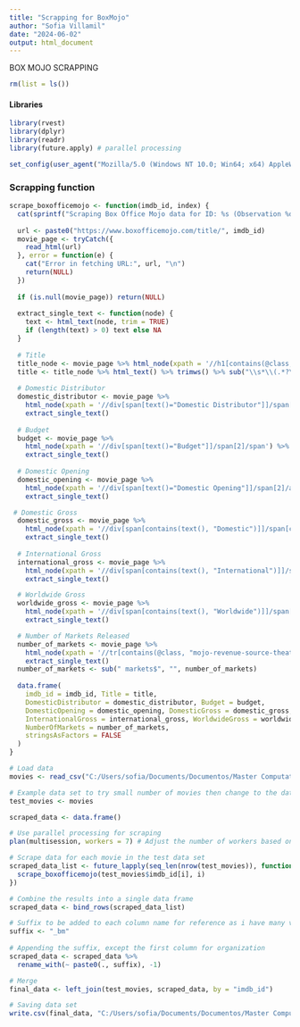```yaml
---
title: "Scrapping for BoxMojo"
author: "Sofia Villamil"
date: "2024-06-02"
output: html_document
---
```


BOX MOJO SCRAPPING

```r
rm(list = ls())
```

#### Libraries

```r
library(rvest)
library(dplyr)
library(readr)
library(future.apply) # parallel processing
```

```r
set_config(user_agent("Mozilla/5.0 (Windows NT 10.0; Win64; x64) AppleWebKit/537.36 (KHTML, like Gecko) Chrome/121.0.0.0 Safari/537.36; Sofia Villamil / sofia.v1999@gmail.com")) # set user agent here

```

### Scrapping function

```r
scrape_boxofficemojo <- function(imdb_id, index) {
  cat(sprintf("Scraping Box Office Mojo data for ID: %s (Observation %d)\n", imdb_id, index))
  
  url <- paste0("https://www.boxofficemojo.com/title/", imdb_id)
  movie_page <- tryCatch({
    read_html(url)
  }, error = function(e) {
    cat("Error in fetching URL:", url, "\n")
    return(NULL)
  }) 
  
  if (is.null(movie_page)) return(NULL)
  
  extract_single_text <- function(node) {
    text <- html_text(node, trim = TRUE)
    if (length(text) > 0) text else NA
  }
  
  # Title
  title_node <- movie_page %>% html_node(xpath = '//h1[contains(@class, "a-size-extra-large")]')
  title <- title_node %>% html_text() %>% trimws() %>% sub("\\s*\\(.*?\\)$", "", .)
  
  # Domestic Distributor
  domestic_distributor <- movie_page %>% 
    html_node(xpath = '//div[span[text()="Domestic Distributor"]]/span[2]') %>%
    extract_single_text()
  
  # Budget
  budget <- movie_page %>% 
    html_node(xpath = '//div[span[text()="Budget"]]/span[2]/span') %>%
    extract_single_text()
  
  # Domestic Opening
  domestic_opening <- movie_page %>% 
    html_node(xpath = '//div[span[text()="Domestic Opening"]]/span[2]/a/span') %>%
    extract_single_text()

 # Domestic Gross
  domestic_gross <- movie_page %>% 
    html_node(xpath = '//div[span[contains(text(), "Domestic")]]/span[contains(@class, "a-size-medium")]/span[contains(@class, "money")]') %>%
    extract_single_text()
  
  # International Gross
  international_gross <- movie_page %>% 
    html_node(xpath = '//div[span[contains(text(), "International")]]/span[contains(@class, "a-size-medium")]/span[contains(@class, "money")]') %>%
    extract_single_text()

  # Worldwide Gross
  worldwide_gross <- movie_page %>% 
    html_node(xpath = '//div[span[contains(text(), "Worldwide")]]/span[contains(@class, "a-size-medium")]/span[contains(@class, "money")]') %>%
    extract_single_text()

  # Number of Markets Released
  number_of_markets <- movie_page %>%
    html_node(xpath = '//tr[contains(@class, "mojo-revenue-source-theatrical")]//td[3]/a') %>%
    extract_single_text()
  number_of_markets <- sub(" markets$", "", number_of_markets)  
  
  data.frame(
    imdb_id = imdb_id, Title = title, 
    DomesticDistributor = domestic_distributor, Budget = budget,
    DomesticOpening = domestic_opening, DomesticGross = domestic_gross,
    InternationalGross = international_gross, WorldwideGross = worldwide_gross,
    NumberOfMarkets = number_of_markets,
    stringsAsFactors = FALSE
  )
}
```

```r
# Load data
movies <- read_csv("C:/Users/sofia/Documents/Documentos/Master Computational Social Sciences/TFM/Master Thesis/Data/movies_final_dataset_test.csv",show_col_types = FALSE)

# Example data set to try small number of movies then change to the data
test_movies <- movies

scraped_data <- data.frame()

# Use parallel processing for scraping
plan(multisession, workers = 7) # Adjust the number of workers based on your CPU, I have 8 so I put one less

# Scrape data for each movie in the test data set
scraped_data_list <- future_lapply(seq_len(nrow(test_movies)), function(i) {
  scrape_boxofficemojo(test_movies$imdb_id[i], i)
})

# Combine the results into a single data frame
scraped_data <- bind_rows(scraped_data_list)

# Suffix to be added to each column name for reference as i have many variables from dif places
suffix <- "_bm"
 
# Appending the suffix, except the first column for organization
scraped_data <- scraped_data %>%
  rename_with(~ paste0(., suffix), -1)

```

```r
# Merge
final_data <- left_join(test_movies, scraped_data, by = "imdb_id")

# Saving data set
write.csv(final_data, "C:/Users/sofia/Documents/Documentos/Master Computational Social Sciences/TFM/Master Thesis/Data/movies_final_dataset_test_with_bm.csv", row.names = FALSE)
```
